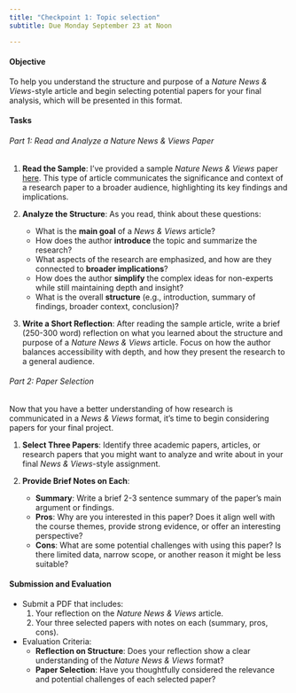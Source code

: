 ```yaml
---
title: "Checkpoint 1: Topic selection"
subtitle: Due Monday September 23 at Noon

---
```



#### Objective

 To help you understand the structure and purpose of a *Nature News & Views*-style article and begin selecting potential papers for your final analysis, which will be presented in this format.



#### Tasks 

###### Part 1: Read and Analyze a *Nature News & Views* Paper

1. **Read the Sample**: I’ve provided a sample *Nature News & Views* paper [here](https://www.nature.com/articles/d41586-024-02525-z). This type of article communicates the significance and context of a research paper to a broader audience, highlighting its key findings and implications.

2. **Analyze the Structure**: As you read, think about these questions:
     - What is the **main goal** of a *News & Views* article?
     - How does the author **introduce** the topic and summarize the research?
     - What aspects of the research are emphasized, and how are they connected to **broader implications**?
     - How does the author **simplify** the complex ideas for non-experts while still maintaining depth and insight?
     - What is the overall **structure** (e.g., introduction, summary of findings, broader context, conclusion)?

3. **Write a Short Reflection**: After reading the sample article, write a brief (250-300 word) reflection on what you learned about the structure and purpose of a *Nature News & Views* article. Focus on how the author balances accessibility with depth, and how they present the research to a general audience.



###### Part 2: Paper Selection

Now that you have a better understanding of how research is communicated in a *News & Views* format, it’s time to begin considering papers for your final project.

1. **Select Three Papers**: Identify three academic papers, articles, or research papers that you might want to analyze and write about in your final *News & Views*-style assignment.

2. **Provide Brief Notes on Each**:
   - **Summary**: Write a brief 2-3 sentence summary of the paper’s main argument or findings.
   - **Pros**: Why are you interested in this paper? Does it align well with the course themes, provide strong evidence, or offer an interesting perspective?
   - **Cons**: What are some potential challenges with using this paper? Is there limited data, narrow scope, or another reason it might be less suitable?



#### Submission and Evaluation
- Submit a PDF that includes:
   1. Your reflection on the *Nature News & Views* article.
   2. Your three selected papers with notes on each (summary, pros, cons).

- Evaluation Criteria: 
   - **Reflection on Structure**: Does your reflection show a clear understanding of the *Nature News & Views* format?
   - **Paper Selection**: Have you thoughtfully considered the relevance and potential challenges of each selected paper?

